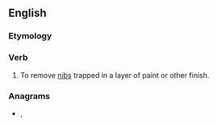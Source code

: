 ==English==

===Etymology===
{{prefix|en|de|nib}}

===Verb===
{{en-verb|denibs|denibbing|denibbed}}

# To remove [[nib]]s trapped in a layer of paint or other finish.

===Anagrams===
* {{l|en|bed in}}, {{l|en|in bed}}